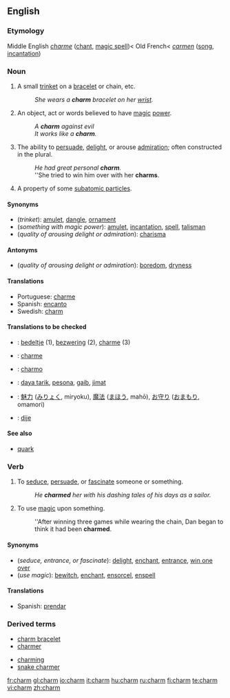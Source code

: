 ==English==

===Etymology===
Middle English ''[[charme]]'' ([[chant]], [[magic spell]])< Old French< {{L.}} ''[[carmen]]'' ([[song]], [[incantation]])

===Noun===
{{en-noun}}

# A small [[trinket]] on a [[bracelet]] or chain, etc.
#:''She wears a '''charm''' bracelet on her [[wrist]].''
# An object, act or words believed to have [[magic]] [[power]].
#:''A '''charm''' against evil''
#:''It works like a '''charm'''.''
# The ability to [[persuade]], [[delight]], or arouse [[admiration]]; often constructed in the plural.
#:''He had great personal '''charm'''.''
#:''She tried to win him over with her '''charms'''.
# {{physics}} A property of some [[subatomic particle]]s.

====Synonyms====
*(''trinket''): [[amulet]], [[dangle]], [[ornament]]
*(''something with magic power''): [[amulet]], [[incantation]], [[spell]], [[talisman]]
*(''quality of arousing delight or admiration''): [[charisma]]

====Antonyms====
*(''quality of arousing delight or admiration''): [[boredom]], [[dryness]]

====Translations====
{{trans-top|trinket}}
{{trans-mid}}
{{trans-bottom}}

{{trans-top|something with magic power}}
{{trans-mid}}
{{trans-bottom}}

{{trans-top|quality of inspiring delight or admiration}}
*Portuguese: [[charme]] {{m}}
*Spanish: [[encanto]] {{m}}
*Swedish: [[charm]]
{{trans-mid}}
{{trans-bottom}}

{{trans-top|property of subatomic particle}}
{{trans-mid}}
{{trans-bottom}}

====Translations to be checked====
{{checktrans}}
{{top}}
*{{ttbc|Dutch}}: [[bedeltje]] (1), [[bezwering]] (2), [[charme]] (3)
*{{ttbc|French}}: [[charme]]
*{{ttbc|Ido}}: [[charmo]]
*{{ttbc|Indonesian}}: [[daya tarik]], [[pesona]], [[gaib]], [[jimat]]
{{mid}}
*{{ttbc|Japanese}}: [[魅力]] ([[みりょく]], miryoku), [[魔法]] ([[まほう]], mahō), [[お守り]] ([[おまもり]], omamori)
*{{ttbc|Spanish}}: [[dije]] {{m}}
{{bottom}}

====See also====
*[[quark]]

===Verb===
{{en-verb}}

# To [[seduce]], [[persuade]], or [[fascinate]] someone or something.
#:''He '''charmed''' her with his dashing tales of his days as a sailor.''
# {{transitive}} To use [[magic]] upon something.
#:''After winning three games while wearing the chain, Dan began to think it had been '''charmed'''.

====Synonyms====
*(''seduce, entrance, or fascinate''): [[delight]], [[enchant]], [[entrance]], [[win one over]]
*(''use magic''): [[bewitch]], [[enchant]], [[ensorcel]], [[enspell]]

====Translations====
*Spanish: [[prendar]]

===Derived terms===
{{top}}
*[[charm bracelet]]
*[[charmer]]
{{mid}}
*[[charming]]
*[[snake charmer]]
{{bottom}}

[[fr:charm]]
[[gl:charm]]
[[io:charm]]
[[it:charm]]
[[hu:charm]]
[[ru:charm]]
[[fi:charm]]
[[te:charm]]
[[vi:charm]]
[[zh:charm]]